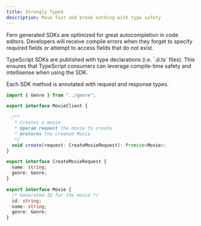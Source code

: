 ```yaml
---
title: Strongly Typed
description: Move fast and break nothing with type safety
---
```


Fern generated SDKs are optimized for great autocompletion in 
code editors. Developers will receive compile errors when they forget to 
specify required fields or attempt to access fields that do not exist. 

<Tabs>
<Tab title="TypeScript">
  TypeScript SDKs are published with type declarations (i.e. `.d.ts` files). This
  ensures that TypeScript consumers can leverage compile-time safety and 
  intellisense when using the SDK. 
  
  Each SDK method is annotated with request and response types.  

  ```typescript maxLines=0 {10}
  import { Genre } from "../genre";

  export interface MovieClient {

    /**
     * Creates a movie
     * @param request the movie to create
     * @returns the created Movie
     */
    void create(request: CreateMovieRequest): Promise<Movie>; 
  }

  export interface CreateMovieRequest {
    name: string;
    genre: Genre; 
  }

  export interface Movie {
    /* Generated ID for the movie */
    id: string;
    name: string;
    genre: Genre; 
  }
  ```
</Tab>
</Tabs>
